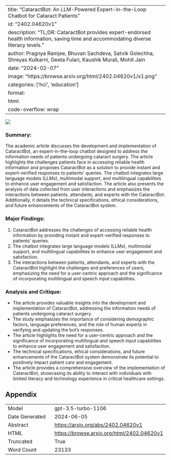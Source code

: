 
---
title: "CataractBot: An LLM-Powered Expert-in-the-Loop Chatbot for Cataract Patients"
id: "2402.04620v1"
description: "TL;DR: CataractBot provides expert-endorsed health information, saving time and accommodating diverse literacy levels."
author: Pragnya Ramjee, Bhuvan Sachdeva, Satvik Golechha, Shreyas Kulkarni, Geeta Fulari, Kaushik Murali, Mohit Jain
date: "2024-02-07"
image: "https://browse.arxiv.org/html/2402.04620v1/x1.png"
categories: ['hci', 'education']
format:
  html:
    code-overflow: wrap
---

![](https://browse.arxiv.org/html/2402.04620v1/x1.png)

### Summary:
The academic article discusses the development and implementation of CataractBot, an expert-in-the-loop chatbot designed to address the information needs of patients undergoing cataract surgery. The article highlights the challenges patients face in accessing reliable health information and proposes CataractBot as a solution to provide instant and expert-verified responses to patients' queries. The chatbot integrates large language models (LLMs), multimodal support, and multilingual capabilities to enhance user engagement and satisfaction. The article also presents the analysis of data collected from user interactions and emphasizes the interactions between patients, attendants, and experts with the CataractBot. Additionally, it details the technical specifications, ethical considerations, and future enhancements of the CataractBot system.

### Major Findings:
1. CataractBot addresses the challenges of accessing reliable health information by providing instant and expert-verified responses to patients' queries.
2. The chatbot integrates large language models (LLMs), multimodal support, and multilingual capabilities to enhance user engagement and satisfaction.
3. The interactions between patients, attendants, and experts with the CataractBot highlight the challenges and preferences of users, emphasizing the need for a user-centric approach and the significance of incorporating multilingual and speech input capabilities.

### Analysis and Critique:
- The article provides valuable insights into the development and implementation of CataractBot, addressing the information needs of patients undergoing cataract surgery.
- The study emphasizes the importance of considering demographic factors, language preferences, and the role of human experts in verifying and updating the bot's responses.
- The article highlights the need for a user-centric approach and the significance of incorporating multilingual and speech input capabilities to enhance user engagement and satisfaction.
- The technical specifications, ethical considerations, and future enhancements of the CataractBot system demonstrate its potential to positively impact patient care and engagement.
- The article provides a comprehensive overview of the implementation of CataractBot, showcasing its ability to interact with individuals with limited literacy and technology experience in critical healthcare settings.

## Appendix

|          |          |
|----------|----------|
| Model     | gpt-3.5-turbo-1106       |
| Date Generated     | 2024-06-05       |
| Abstract | [https://arxiv.org/abs/2402.04620v1](https://arxiv.org/abs/2402.04620v1)        |
| HTML     | [https://browse.arxiv.org/html/2402.04620v1](https://browse.arxiv.org/html/2402.04620v1)       |
| Truncated       | True       |
| Word Count       | 23133       |